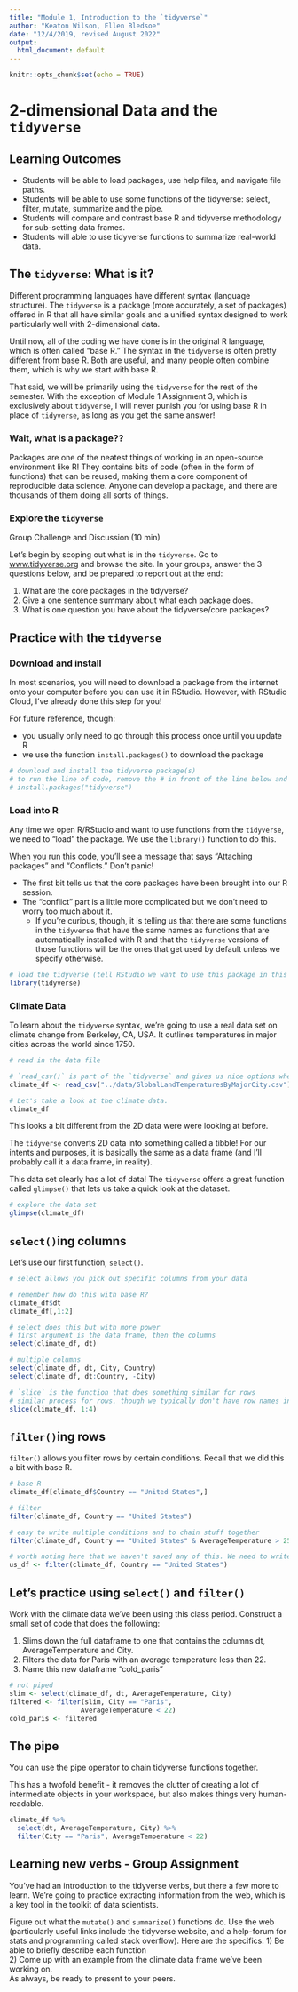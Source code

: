 ```yaml
---
title: "Module 1, Introduction to the `tidyverse`"
author: "Keaton Wilson, Ellen Bledsoe"
date: "12/4/2019, revised August 2022"
output:
  html_document: default
---
```


```r
knitr::opts_chunk$set(echo = TRUE)
```

# 2-dimensional Data and the `tidyverse`

## Learning Outcomes

-   Students will be able to load packages, use help files, and navigate file paths.
-   Students will be able to use some functions of the tidyverse: select, filter, mutate, summarize and the pipe.
-   Students will compare and contrast base R and tidyverse methodology for sub-setting data frames.
-   Students will able to use tidyverse functions to summarize real-world data.

## The `tidyverse`: What is it?

Different programming languages have different syntax (language structure). The `tidyverse` is a package (more accurately, a set of packages) offered in R that all have similar goals and a unified syntax designed to work particularly well with 2-dimensional data.

Until now, all of the coding we have done is in the original R language, which is often called "base R." The syntax in the `tidyverse` is often pretty different from base R. Both are useful, and many people often combine them, which is why we start with base R.

That said, we will be primarily using the `tidyverse` for the rest of the semester. With the exception of Module 1 Assignment 3, which is exclusively about `tidyverse`, I will never punish you for using base R in place of `tidyverse`, as long as you get the same answer!

### Wait, what is a package??

Packages are one of the neatest things of working in an open-source environment like R! They contains bits of code (often in the form of functions) that can be reused, making them a core component of reproducible data science. Anyone can develop a package, and there are thousands of them doing all sorts of things.

### Explore the `tidyverse`

Group Challenge and Discussion (10 min)

Let's begin by scoping out what is in the `tidyverse`. Go to [www.tidyverse.org](www.tidyverse.org) and browse the site. In your groups, answer the 3 questions below, and be prepared to report out at the end:

1.  What are the core packages in the tidyverse?
2.  Give a one sentence summary about what each package does.
3.  What is one question you have about the tidyverse/core packages?

## Practice with the `tidyverse`

### Download and install

In most scenarios, you will need to download a package from the internet onto your computer before you can use it in RStudio. However, with RStudio Cloud, I've already done this step for you!

For future reference, though:

-   you usually only need to go through this process once until you update R
-   we use the function `install.packages()` to download the package

```r
# download and install the tidyverse package(s)
# to run the line of code, remove the # in front of the line below and run this chunk
# install.packages("tidyverse")
```

### Load into R

Any time we open R/RStudio and want to use functions from the `tidyverse`, we need to "load" the package. We use the `library()` function to do this.

When you run this code, you'll see a message that says "Attaching packages" and "Conflicts." Don't panic!

-   The first bit tells us that the core packages have been brought into our R session.
-   The "conflict" part is a little more complicated but we don't need to worry too much about it.
    -   If you're curious, though, it is telling us that there are some functions in the `tidyverse` that have the same names as functions that are automatically installed with R and that the `tidyverse` versions of those functions will be the ones that get used by default unless we specify otherwise.

```r
# load the tidyverse (tell RStudio we want to use this package in this session)
library(tidyverse)
```

### Climate Data

To learn about the `tidyverse` syntax, we're going to use a real data set on climate change from Berkeley, CA, USA. It outlines temperatures in major cities across the world since 1750.

```r
# read in the data file

# `read_csv()` is part of the `tidyverse` and gives us nice options when reading in data
climate_df <- read_csv("../data/GlobalLandTemperaturesByMajorCity.csv")

# Let's take a look at the climate data. 
climate_df
```

This looks a bit different from the 2D data were were looking at before.

The `tidyverse` converts 2D data into something called a tibble! For our intents and purposes, it is basically the same as a data frame (and I'll probably call it a data frame, in reality).

This data set clearly has a lot of data! The `tidyverse` offers a great function called `glimpse()` that lets us take a quick look at the dataset.

```r
# explore the data set
glimpse(climate_df)
```

## `select()`ing columns

Let's use our first function, `select()`.

```r
# select allows you pick out specific columns from your data

# remember how do this with base R?
climate_df$dt
climate_df[,1:2]

# select does this but with more power 
# first argument is the data frame, then the columns
select(climate_df, dt)

# multiple columns
select(climate_df, dt, City, Country)
select(climate_df, dt:Country, -City)

# `slice` is the function that does something similar for rows
# similar process for rows, though we typically don't have row names in R
slice(climate_df, 1:4)
```

## `filter()`ing rows

`filter()` allows you filter rows by certain conditions. Recall that we did this a bit with base R.

```r

# base R
climate_df[climate_df$Country == "United States",]

# filter
filter(climate_df, Country == "United States")

# easy to write multiple conditions and to chain stuff together
filter(climate_df, Country == "United States" & AverageTemperature > 25)

# worth noting here that we haven't saved any of this. We need to write to a new object. 
us_df <- filter(climate_df, Country == "United States")

```

## Let's practice using `select()` and `filter()`

Work with the climate data we've been using this class period. Construct a small set of code that does the following:

1. Slims down the full dataframe to one that contains the columns dt, AverageTemperature and City.
2. Filters the data for Paris with an average temperature less than 22.
3. Name this new dataframe "cold_paris"

```r
# not piped
slim <- select(climate_df, dt, AverageTemperature, City)
filtered <- filter(slim, City == "Paris", 
                  AverageTemperature < 22)
cold_paris <- filtered
```

## The pipe

You can use the pipe operator to chain tidyverse functions together. 

This has a twofold benefit - it removes the clutter of creating a lot of intermediate objects in your workspace, but also makes things very human-readable.

```r
climate_df %>%
  select(dt, AverageTemperature, City) %>%
  filter(City == "Paris", AverageTemperature < 22)
```

## Learning new verbs - Group Assignment

You've had an introduction to the tidyverse verbs, but there a few more to learn. We're going to practice extracting information from the web, which is a key tool in the toolkit of data scientists.

Figure out what the `mutate()` and `summarize()` functions do. Use the web (particularly useful links include the tidyverse website, and a help-forum for stats and programming called stack overflow). Here are the specifics: 1) Be able to briefly describe each function\
2) Come up with an example from the climate data frame we've been working on.\
As always, be ready to present to your peers.
